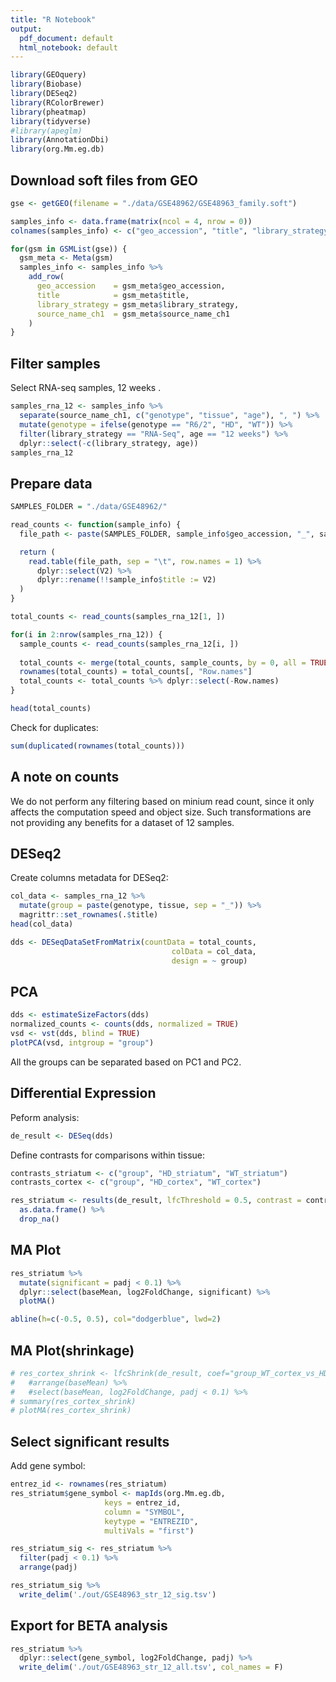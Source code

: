 ```yaml
---
title: "R Notebook"
output:
  pdf_document: default
  html_notebook: default
---
```


```r
library(GEOquery)
library(Biobase)
library(DESeq2)
library(RColorBrewer)
library(pheatmap)
library(tidyverse)
#library(apeglm)
library(AnnotationDbi)
library(org.Mm.eg.db)
```

## Download soft files from GEO

```r
gse <- getGEO(filename = "./data/GSE48962/GSE48963_family.soft")
```

```r
samples_info <- data.frame(matrix(ncol = 4, nrow = 0))
colnames(samples_info) <- c("geo_accession", "title", "library_strategy", "source_name_ch1")

for(gsm in GSMList(gse)) {
  gsm_meta <- Meta(gsm)
  samples_info <- samples_info %>%
    add_row(
      geo_accession    = gsm_meta$geo_accession,
      title            = gsm_meta$title,
      library_strategy = gsm_meta$library_strategy,
      source_name_ch1  = gsm_meta$source_name_ch1
    )
}
```

## Filter samples
Select RNA-seq samples, 12 weeks
.
```r
samples_rna_12 <- samples_info %>%
  separate(source_name_ch1, c("genotype", "tissue", "age"), ", ") %>%
  mutate(genotype = ifelse(genotype == "R6/2", "HD", "WT")) %>%
  filter(library_strategy == "RNA-Seq", age == "12 weeks") %>%
  dplyr::select(-c(library_strategy, age))
samples_rna_12
```

## Prepare data

```r
SAMPLES_FOLDER = "./data/GSE48962/"

read_counts <- function(sample_info) {
  file_path <- paste(SAMPLES_FOLDER, sample_info$geo_accession, "_", sample_info$title, ".combined.rpkm", sep = "")

  return (
    read.table(file_path, sep = "\t", row.names = 1) %>%
      dplyr::select(V2) %>%
      dplyr::rename(!!sample_info$title := V2)
  )
}

total_counts <- read_counts(samples_rna_12[1, ])

for(i in 2:nrow(samples_rna_12)) {
  sample_counts <- read_counts(samples_rna_12[i, ])
  
  total_counts <- merge(total_counts, sample_counts, by = 0, all = TRUE)
  rownames(total_counts) = total_counts[, "Row.names"]
  total_counts <- total_counts %>% dplyr::select(-Row.names)
}
```

```r
head(total_counts)
```

Check for duplicates:

```r
sum(duplicated(rownames(total_counts)))
```


## A note on counts

We do not perform any filtering based on minium read count, since it only affects the computation speed and object size. Such transformations are not providing any benefits for a dataset of 12 samples.

## DESeq2

Create columns metadata for DESeq2:

```r
col_data <- samples_rna_12 %>%
  mutate(group = paste(genotype, tissue, sep = "_")) %>%
  magrittr::set_rownames(.$title)
head(col_data)
```


```r
dds <- DESeqDataSetFromMatrix(countData = total_counts,
                                    colData = col_data,
                                    design = ~ group)
```

## PCA

```r
dds <- estimateSizeFactors(dds)
normalized_counts <- counts(dds, normalized = TRUE)
vsd <- vst(dds, blind = TRUE)
plotPCA(vsd, intgroup = "group")
```

All the groups can be separated based on PC1 and PC2.

## Differential Expression

Peform analysis:

```r
de_result <- DESeq(dds)
```

Define contrasts for comparisons within tissue:

```r
contrasts_striatum <- c("group", "HD_striatum", "WT_striatum")
contrasts_cortex <- c("group", "HD_cortex", "WT_cortex")
```

```r
res_striatum <- results(de_result, lfcThreshold = 0.5, contrast = contrasts_striatum) %>%
  as.data.frame() %>%
  drop_na()
```

## MA Plot

```r
res_striatum %>%
  mutate(significant = padj < 0.1) %>%
  dplyr::select(baseMean, log2FoldChange, significant) %>%
  plotMA()

abline(h=c(-0.5, 0.5), col="dodgerblue", lwd=2)
```

## MA Plot(shrinkage)

```r
# res_cortex_shrink <- lfcShrink(de_result, coef="group_WT_cortex_vs_HD_cortex", type="apeglm")
#   #arrange(baseMean) %>%
#   #select(baseMean, log2FoldChange, padj < 0.1) %>%
# summary(res_cortex_shrink)
# plotMA(res_cortex_shrink)
```

## Select significant results

Add gene symbol:

```r
entrez_id <- rownames(res_striatum)
res_striatum$gene_symbol <- mapIds(org.Mm.eg.db,
                     keys = entrez_id,
                     column = "SYMBOL",
                     keytype = "ENTREZID",
                     multiVals = "first")
```

```r
res_striatum_sig <- res_striatum %>%
  filter(padj < 0.1) %>%
  arrange(padj) 
```

```r
res_striatum_sig %>%
  write_delim('./out/GSE48963_str_12_sig.tsv')
```

## Export for BETA analysis

```r
res_striatum %>%
  dplyr::select(gene_symbol, log2FoldChange, padj) %>%
  write_delim('./out/GSE48963_str_12_all.tsv', col_names = F)
```













